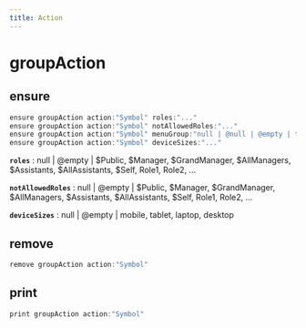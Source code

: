 ```yaml
---
title: Action
---
```


# groupAction

## ensure

```js filename="Terminal" copy
ensure groupAction action:"Symbol" roles:"..."
ensure groupAction action:"Symbol" notAllowedRoles:"..."
ensure groupAction action:"Symbol" menuGroup:"null | @null | @empty | text"
ensure groupAction action:"Symbol" deviceSizes:"..."
```

**`roles`**
 : null | @empty | $Public, $Manager, $GrandManager, $AllManagers, $Assistants, $AllAssistants, $Self, Role1, Role2, ...

**`notAllowedRoles`**
 : null | @empty | $Public, $Manager, $GrandManager, $AllManagers, $Assistants, $AllAssistants, $Self, Role1, Role2, ...

**`deviceSizes`**
 : null | @empty | mobile, tablet, laptop, desktop


## remove

```js filename="Terminal" copy
remove groupAction action:"Symbol"
```


## print

```js filename="Terminal" copy
print groupAction action:"Symbol"
```


